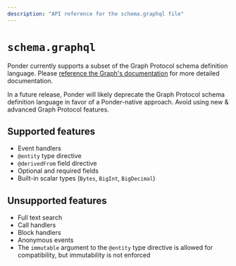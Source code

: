 ```yaml
---
description: "API reference for the schema.graphql file"
---
```



# `schema.graphql`

Ponder currently supports a subset of the Graph Protocol schema definition language. Please [reference the Graph's documentation](https://thegraph.com/docs/en/developing/creating-a-subgraph/#the-graph-ql-schema) for more detailed documentation.

<Callout type="warning">
  In a future release, Ponder will likely deprecate the Graph Protocol schema
  definition language in favor of a Ponder-native approach. Avoid using new &
  advanced Graph Protocol features.
</Callout>

## Supported features

- Event handlers
- `@entity` type directive
- `@derivedFrom` field directive
- Optional and required fields
- Built-in scalar types (`Bytes`, `BigInt`, `BigDecimal`)

## Unsupported features

- Full text search
- Call handlers
- Block handlers
- Anonymous events
- The `immutable` argument to the `@entity` type directive is allowed for compatibility, but immutability is not enforced
